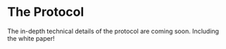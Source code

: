 # The Protocol

The in-depth technical details of the protocol are coming soon. Including the white paper!
